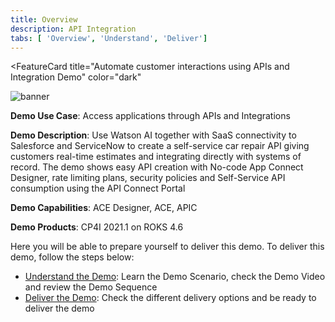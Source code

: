 ```yaml
---
title: Overview
description: API Integration
tabs: [ 'Overview', 'Understand', 'Deliver']
---
```



<FeatureCard
  title="Automate customer interactions using APIs and Integration Demo"
  color="dark"
  >

![banner](images/customer-service.jpg)

</FeatureCard>

**Demo Use Case**: Access applications through APIs and Integrations

**Demo Description**: Use Watson AI together with SaaS connectivity to Salesforce and ServiceNow to create a self-service car repair API giving customers real-time estimates and integrating directly with systems of record. The demo shows easy API creation with No-code App Connect Designer, rate limiting plans, security policies and Self-Service API consumption using the API Connect Portal

**Demo Capabilities**: ACE Designer, ACE, APIC

**Demo Products**: CP4I 2021.1 on ROKS 4.6

Here you will be able to prepare yourself to deliver this demo. To deliver this demo, follow the steps below:

- [Understand the Demo](/salesdemos/carrepair-new/understand): Learn the Demo Scenario, check the Demo Video and review the Demo Sequence
- [Deliver the Demo](/salesdemos/carrepair-new/deliver): Check the different delivery options and be ready to deliver the demo
